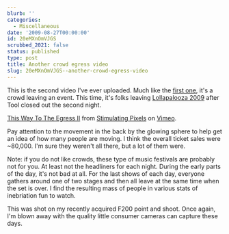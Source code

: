 ```yaml
---
blurb: ''
categories:
  - Miscellaneous
date: '2009-08-27T00:00:00'
id: 20eMXnOmVJGS
scrubbed_2021: false
status: published
type: post
title: Another crowd egress video
slug: 20eMXnOmVJGS--another-crowd-egress-video
---
```


This is the second video I've ever uploaded. Much like the
[first one](http://www.alanwsmith.com/blog/2009/03/my-first-internet-video-post/),
it's a crowd leaving an event. This time, it's folks leaving
[Lollapalooza 2009](http://2009.lollapalooza.com/) after Tool
closed out the second night.

[This Way To The Egress II](http://vimeo.com/6210194) from
[Stimulating Pixels](http://vimeo.com/user1474685) on
[Vimeo](http://vimeo.com).

Pay attention to the movement in the back by the glowing sphere to
help get an idea of how many people are moving. I think the overall
ticket sales were \~80,000. I'm sure they weren't all there, but a
lot of them were.

Note: if you do not like crowds, these type of music festivals are
probably not for you. At least not the headliners for each night.
During the early parts of the day, it's not bad at all. For the
last shows of each day, everyone gathers around one of two stages
and then all leave at the same time when the set is over. I find
the resulting mass of people in various stats of inebriation fun to
watch.

This was shot on my recently acquired F200 point and shoot. Once
again, I'm blown away with the quality little consumer cameras can
capture these days.
